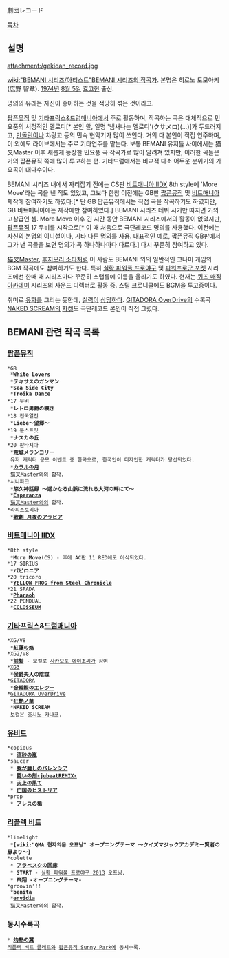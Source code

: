 劇団レコード

[[목차]]
== 설명 ==
attachment:/gekidan_record.jpg

[[wiki:"BEMANI 시리즈/아티스트"BEMANI 시리즈의 작곡가]]. 본명은 히로노 토모아키(広野 智章). [[1974년]] [[8월 5일]] [[효고]]현 출신.

명의의 유래는 자신이 좋아하는 것을 적당히 섞은 것이라고.

[[팝픈뮤직]] 및 [[기타프릭스&드럼매니아]]에서 주로 활동하며, 작곡하는 곡은 대체적으로 민요풍의 서정적인 멜로디[* 본인 왈, 일명 '냄새나는 멜로디'(クサメロ)(...)]가 두드러지고, [[만돌린]]이나 챠랑고 등의 민속 현악기가 많이 쓰인다. 거의 다 본인이 직접 연주하며, 이 외에도 라이브에서는 주로 기타연주를 맡는다. 보통 BEMANI 유저들 사이에서는 猫叉Master 이후 새롭게 등장한 민요풍 곡 작곡가로 많이 알려져 있지만, 이러한 곡들은 거의 팝픈뮤직 쪽에 많이 투고하는 편. 기타드럼에서는 비교적 다소 어두운 분위기의 가요곡이 대다수이다.

BEMANI 시리즈 내에서 자리잡기 전에는 CS판 [[비트매니아 IIDX]] 8th style에 'More Move'라는 곡을 낸 적도 있었고, 그보다 한참 이전에는 GB판 [[팝픈뮤직]] 및 [[비트매니아]] 제작에 참여하기도 하였다.[* 단 GB 팝픈뮤직에서는 직접 곡을 작곡하기도 하였지만, GB 비트매니아에는 제작에만 참여하였다.] BEMANI 시리즈 데뷔 시기만 따지면 거의 고참급인 셈. More Move 이후 긴 시간 동안 BEMANI 시리즈에서의 활동이 없었지만, [[팝픈뮤직]] 17 무비를 시작으로[* 이 때 처음으로 극단레코드 명의를 사용했다. 이전에는 자신의 본명의 이니셜이나, 기타 다른 명의를 사용. 대표적인 예로, 팝픈뮤직 GB판에서 그가 낸 곡들을 보면 명의가 곡 하나하나마다 다르다.] 다시 꾸준히 참여하고 있다.

[[猫叉Master]], [[후지모리 소타]]처럼 이 사람도 BEMANI 외의 일반적인 코나미 게임의 BGM 작곡에도 참여하기도 한다. 특히 [[실황 파워풀 프로야구]] 및 [[파워프로군 포켓]] 시리즈에선 한때 매 시리즈마다 꾸준히 스탭롤에 이름을 올리기도 하였다. 현재는 [[퀴즈 매직 아카데미]] 시리즈의 사운드 디렉터로 활동 중. 스틸 크로니클에도 BGM을 투고중이다.

취미로 [[유화]]를 그리는 듯한데, [https://twitter.com/Hiro_Notarou/status/472688349954572288 실력이] [https://twitter.com/Hiro_Notarou/status/520899224805072897 상당하다]. [[GITADORA OverDrive]]의 수록곡 [[NAKED SCREAM]]의 [https://remywiki.com/images/1/17/NAKED_SCREAM.png 자켓]도 극단레코드 본인이 직접 그렸다.

== BEMANI 관련 작곡 목록 ==
=== [[팝픈뮤직]] ===
 *GB
  *'''White Lovers'''
  *'''テキサスのガンマン'''
  *'''Sea Side City'''
  *'''Troika Dance'''
 *17 무비
  *'''レトロ男爵の嘆き'''
 *18 전국열전
  *'''Liebe～望郷～'''
 *19 튠스트릿
  *'''ナスカの丘'''
 *20 판타지아
  *'''荒城メランコリー'''
  유저 캐릭터 응모 이벤트 중 한곡으로, 한국인이 디자인한 캐릭터가 당선되었다.
  *'''[[カラルの月]]'''
  [[猫叉Master]]와의 합작.
 *서니파크
  *'''悠久神話録 ～遥かなる山脈に流れる大河の畔にて～'''
  *'''[[Esperanza]]'''
  [[猫叉Master]]와의 합작.
 *라피스토리아
  *'''[[歌劇 月夜のアラビア]]'''

=== [[비트매니아 IIDX]] ===
 *8th style
  *'''More Move'''(CS) - 후에 AC판 11 RED에도 이식되었다.
 *17 SIRIUS
  *'''バビロニア'''
 *20 tricoro
  *'''[[YELLOW FROG from Steel Chronicle]]'''
 *21 SPADA
  *'''[[Pharaoh]]'''
 *22 PENDUAL
  *'''[[COLOSSEUM]]'''

=== [[기타프릭스]]&[[드럼매니아]] ===
 *XG/V8
  *'''[[紅蓮の焔]]'''
 *XG2/V8
  *'''[[前髪]]''' - 보컬로 [[사카모토 에이조]]씨가 참여
 *[[XG3]]
  *'''[[侯爵夫人の陰謀]]'''
 *[[GITADORA]]
  *'''[[金輪際のエレジー]]'''
 *[[GITADORA OverDrive]]
  *'''[[狂艶ノ華]]'''
  *'''NAKED SCREAM'''
  보컬은 [[호시노 카나코]].

=== [[유비트]] ===
 *copious
  * '''[[流砂の嵐]]'''
 *saucer
  * '''[[我が麗しのバレンシア]]'''
  * '''[[闘いの刻-jubeatREMIX-]]'''
  * '''[[天上の果て]]'''
  * '''[[亡国のヒストリア]]'''
 *prop
  * '''アレスの楯'''

=== [[리플렉 비트]] ===
 *limelight
  *'''[wiki:"QMA 현자의문 오프닝" オープニングテーマ ～クイズマジックアカデミー賢者の扉より～]'''
 *colette
  * '''[[アラベスクの回廊]]'''
  * '''START''' - [[실황 파워풀 프로야구 2013]] 오프닝.
  * '''飛翔 -オープニングテーマ-'''
 *groovin'!!
  *'''benita'''
  *'''[[envidia]]'''
  [[猫叉Master]]와의 합작.
=== 동시수록곡 ===
 * '''[[灼熱の翼]]'''
 [[리플렉 비트 콜레트]]와 [[팝픈뮤직 Sunny Park]]에 동시수록.
